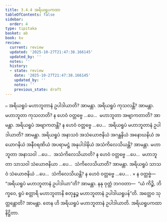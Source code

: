 ```yaml
---
title: 3.4.4 အရိယရူပကထာ
tableOfContents: false
sidebar:
  order: 4
type: tipitaka
basket: ab
book: kv
review:
  current: review
  updated: '2025-10-27T21:47:38.166145'
  updated_by: ''
  notes: ''
  history:
  - state: review
    date: '2025-10-27T21:47:38.166145'
    updated_by: ''
    notes: ''
    previous_state: draft
---
```



<ReviewStatus review={frontmatter.review} showDetails={true} />

<HypothesisAnnotation frontmatter={frontmatter} />

<DynamicBreadcrumb />

<Division number="698" book="kv" e="ch" v="32" p="361">

<Paragraph number="2239" book="kv">
๐ အရိယရူပံ မဟာဘူတာနံ ဥပါဒါယာတိ? အာမန္တာ. အရိယရူပံ ကုသလန္တိ? အာမန္တာ. မဟာဘူတာ ကုသလာတိ? န ဟေဝံ ဝတ္တဗ္ဗေ …ပေ…  မဟာဘူတာ အဗျာကတာတိ? အာမန္တာ. အရိယရူပံ အဗျာကတန္တိ? န ဟေဝံ ဝတ္တဗ္ဗေ …ပေ…  အရိယရူပံ မဟာဘူတာနံ ဥပါဒါယာတိ? အာမန္တာ. အရိယရူပံ အနာသဝံ အသံယောဇနိယံ အဂန္ထနိယံ အနောဃနိယံ အယောဂနိယံ အနီဝရဏိယံ အပရာမဋ္ဌံ အနုပါဒါနိယံ အသံကိလေသိယန္တိ? အာမန္တာ. မဟာဘူတာ အနာသဝါ …ပေ…  အသံကိလေသိယာတိ? န ဟေဝံ ဝတ္တဗ္ဗေ …ပေ…  မဟာဘူတာ သာသဝါ သံယောဇနိယာ …ပေ…  သံကိလေသိယာတိ? အာမန္တာ. အရိယရူပံ သာသဝံ သံယောဇနိယံ …ပေ…  သံကိလေသိယန္တိ? န ဟေဝံ ဝတ္တဗ္ဗေ …ပေ… .
</Paragraph>

</Division>
<Division number="699" book="kv" e="ch" v="32" p="361">

<Paragraph number="2240" book="kv">
× န ဝတ္တဗ္ဗံ—  “အရိယရူပံ မဟာဘူတာနံ ဥပါဒါယာ”တိ? အာမန္တာ. နနု ဝုတ္တံ ဘဂဝတာ—  “ယံ ကိဉ္စိ, ဘိက္ခဝေ, ရူပံ စတ္တာရိ မဟာဘူတာနိ စတုန္နဉ္စ မဟာဘူတာနံ ဥပါဒါယရူပန်”တိ. အတ္ထေဝ သုတ္တန္တောတိ? အာမန္တာ. တေန ဟိ အရိယရူပံ မဟာဘူတာနံ ဥပါဒါယာတိ.

</Paragraph>
</Division>

<Paragraph number="2241" type="center" book="kv">
အရိယရူပကထာ နိဋ္ဌိတာ.
</Paragraph>